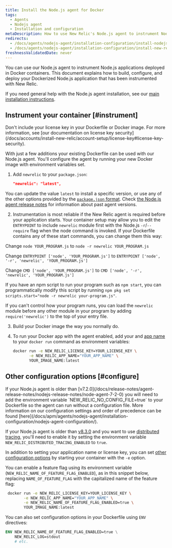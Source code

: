 ```yaml
---
title: Install the Node.js agent for Docker
tags:
  - Agents
  - Nodejs agent
  - Installation and configuration
metaDescription: How to use New Relic's Node.js agent to instrument Node.js applications deployed in Docker containers.
redirects:
  - /docs/agents/nodejs-agent/installation-configuration/install-nodejs-agent-docker
  - /docs/agents/nodejs-agent/installation-configuration/install-new-relic-nodejs-agent-docker
freshnessValidatedDate: never
---
```


You can use our Node.js agent to instrument Node.js applications deployed in Docker containers. This document explains how to build, configure, and deploy your Dockerized Node.js application that has been instrumented with New Relic.

If you need general help with the Node.js agent installation, see our [main installation instructions](/docs/apm/agents/nodejs-agent/installation-configuration/install-nodejs-agent).

## Instrument your container [#instrument]

<Callout variant="caution">
Don't include your license key in your Dockerfile or Docker image. For more information, see [our documentation on license key security](/docs/accounts/install-new-relic/account-setup/license-key#license-key-security).
</Callout>

With just a few additions your existing Dockerfile can be used with our Node.js agent. You'll configure the agent by running your new Docker image with environment variables set.

1. Add `newrelic` to your `package.json`:

   ```json
   "newrelic": "latest",
   ```

You can update the value `latest` to install a specific version, or use any of the other options provided by the [`package.json` format](https://docs.npmjs.com/files/package.json#dependencies). Check [the Node.js agent release notes](/docs/release-notes/agent-release-notes/nodejs-release-notes) for information about past agent versions.

2. Instrumentation is most reliable if the New Relic agent is required before your application starts. Your container setup may allow you to edit the `ENTRYPOINT` to include `newrelic` module first with the Node.js `-r`/`--require` flag when the node command is invoked. If your Dockerfile contains any of these start commands, you can change them this way:

Change `node YOUR_PROGRAM.js` to `node -r newrelic YOUR_PROGRAM.js`

Change `ENTRYPOINT ['node', 'YOUR_PROGRAM.js']` to `ENTRYPOINT ['node', '-r', 'newrelic', 'YOUR_PROGRAM.js']`

Change `CMD ['node', 'YOUR_PROGRAM.js']` to `CMD ['node', '-r', 'newrelic', 'YOUR_PROGRAM.js']`

If you have an npm script to run your program such as `npm start`, you can programmatically modify this script by running `npm pkg set scripts.start="node -r newrelic your-program.js"`.

If you can't control how your program runs, you can load the `newrelic` module before any other module in your program by adding `require('newrelic')` to the top of your entry file.

3. Build your Docker image the way you normally do.

4. To run your Docker app with the agent enabled, add your <InlinePopover type="licenseKey"/> and [app name](/docs/agents/manage-apm-agents/app-naming/name-your-application) to your `docker run` command as environment variables:

   ```bash
   docker run -e NEW_RELIC_LICENSE_KEY=YOUR_LICENSE_KEY \
          -e NEW_RELIC_APP_NAME="YOUR_APP_NAME" \
          YOUR_IMAGE_NAME:latest
   ```

<InstallFeedback/>

## Other configuration options [#configure]

<Callout variant="important">
 If your Node.js agent is older than [v7.2.0](/docs/release-notes/agent-release-notes/nodejs-release-notes/node-agent-7-2-0) you will need to add the environment variable `NEW_RELIC_NO_CONFIG_FILE=true` to your Dockerfile so the agent can run without a configuration file.  More information on our configuration settings and order of precedence can be found [here](/docs/apm/agents/nodejs-agent/installation-configuration/nodejs-agent-configuration/).

 If your Node.js agent is older than [v8.3.0](/docs/release-notes/agent-release-notes/nodejs-release-notes/node-agent-8-3-0) and you want to use [distributed tracing](/docs/understand-dependencies/distributed-tracing/get-started/introduction-distributed-tracing), you'll need to enable it by setting the environment variable `NEW_RELIC_DISTRIBUTED_TRACING_ENABLED` to `true`.
</Callout>

In addition to setting your application name or license key, you can set [other configuration options](/docs/agents/nodejs-agent/installation-configuration/nodejs-agent-configuration) by starting your container with the `-e` option.

You can enable a feature flag using its environment variable (`NEW_RELIC_NAME_OF_FEATURE_FLAG_ENABLED`), as in this snippet below, replacing `NAME_OF_FEATURE_FLAG` with the capitalized name of the feature flag:

```bash
 docker run -e NEW_RELIC_LICENSE_KEY=YOUR_LICENSE_KEY \
        -e NEW_RELIC_APP_NAME="YOUR_APP_NAME" \
        -e NEW_RELIC_NAME_OF_FEATURE_FLAG_ENABLED=true \
        YOUR_IMAGE_NAME:latest
```

You can also set configuration options in your Dockerfile using `ENV` directives:

```dockerfile
ENV NEW_RELIC_NAME_OF_FEATURE_FLAG_ENABLED=true \
    NEW_RELIC_LOG=stdout
    # etc.
```
